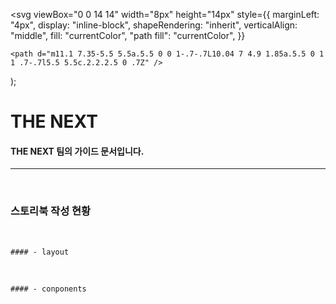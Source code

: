 

  <svg
    viewBox="0 0 14 14"
    width="8px"
    height="14px"
    style={{
      marginLeft: "4px",
      display: "inline-block",
      shapeRendering: "inherit",
      verticalAlign: "middle",
      fill: "currentColor",
      "path fill": "currentColor",
    }}
  >
    <path d="m11.1 7.35-5.5 5.5a.5.5 0 0 1-.7-.7L10.04 7 4.9 1.85a.5.5 0 1 1 .7-.7l5.5 5.5c.2.2.2.5 0 .7Z" />
  </svg>
);

<Meta title="가이드" />

# THE NEXT

#### THE NEXT 팀의 가이드 문서입니다.

<hr />
<br />

### 스토리북 작성 현황

<div className="flex gap-2">
  <Badges label="미작성" color="red" extra="inline-block" />
  <Badges label="작성중" color="yellow" extra="inline-block" />
  <Badges label="작성완료" color="green" extra="inline-block" />
</div>
<br />

    #### - layout

<div className="flex gap-2">
  <Badges label="Header" color="red" extra="inline-block" />
  <Badges label="Sidebar" color="red" extra="inline-block" />
</div>
<br />

    #### - conponents

<div className="flex gap-2">
  <Badges label="Badges" color="green" extra="inline-block" />
  <Badges label="Button" color="green" extra="inline-block" />
</div>

